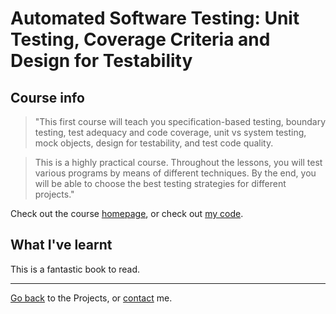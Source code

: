 
<Layout>

# Automated Software Testing: Unit Testing, Coverage Criteria and Design for Testability

## Course info
> "This first course will teach you specification-based testing, boundary testing, test adequacy and code coverage, unit vs system testing, mock objects, design for testability, and test code quality.

> This is a highly practical course. Throughout the lessons, you will test various programs by means of different techniques. By the end, you will be able to choose the best testing strategies for different projects."

Check out the course [homepage](https://www.edx.org/course/automated-software-testing-unit-testing-coverage-2), or check out [my code](https://github.com).

## What I've learnt
This is a fantastic book to read.
 
---
[Go back](/) to the Projects, or [contact](/contact) me.

</Layout>   